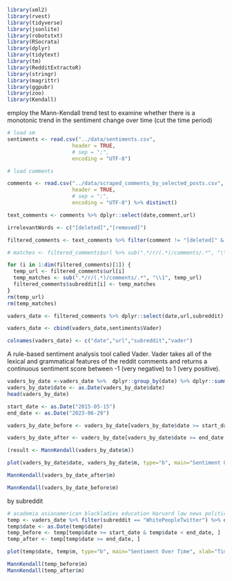 ```r
library(xml2)
library(rvest)
library(tidyverse)
library(jsonlite)
library(robotstxt)
library(RSocrata)
library(dplyr)
library(tidytext)
library(tm)
library(RedditExtractoR)
library(stringr)
library(magrittr)
library(ggpubr)
library(zoo)
library(Kendall)
```

employ the Mann-Kendall trend test to examine whether there is a monotonic trend in the sentiment change over time (cut the time period) 


```r
# load sm
sentiments <- read.csv("../data/sentiments.csv", 
                     header = TRUE, 
                     # sep = ";", 
                     encoding = "UTF-8")
```

```r
# load comments

comments <- read.csv("../data/scraped_comments_by_selected_posts.csv", 
                     header = TRUE, 
                     # sep = ";", 
                     encoding = "UTF-8") %>% distinct()

text_comments <- comments %>% dplyr::select(date,comment,url)

irrelevantWords <- c("[deleted]","[removed]")

filtered_comments <- text_comments %>% filter(comment != "[deleted]" & comment != "[removed]")
```

```r
# matches <- filtered_comments$url %>% sub(".*/r/(.*)/comments/.*", "\\1")

for (i in 1:dim(filtered_comments)[1]) {
  temp_url <- filtered_comments$url[i]
  temp_matches <- sub(".*/r/(.*)/comments/.*", "\\1", temp_url)
  filtered_comments$subreddit[i] <- temp_matches
}
rm(temp_url)
rm(temp_matches)
```

```r
vaders_date <- filtered_comments %>% dplyr::select(date,url,subreddit)

vaders_date <- cbind(vaders_date,sentiments$Vader)

colnames(vaders_date) <- c("date","url","subreddit","vader")
```

A rule-based sentiment analysis tool called Vader. Vader takes all of the lexical and grammatical features of the reddit comments and returns a continuous sentiment score between -1 (very negative) to 1 (very positive).
```r
vaders_by_date <-vaders_date %>%  dplyr::group_by(date) %>% dplyr::summarise(m = mean(vader)) %>% data.frame()
vaders_by_date$date <- as.Date(vaders_by_date$date)
head(vaders_by_date)
``` 

```r
start_date <- as.Date("2015-05-15")
end_date <- as.Date("2023-06-29")

vaders_by_date_before <- vaders_by_date[vaders_by_date$date >= start_date & vaders_by_date$date < end_date, ]

vaders_by_date_after <- vaders_by_date[vaders_by_date$date >= end_date, ]
```

```r
(result <- MannKendall(vaders_by_date$m))
```

```r
plot(vaders_by_date$date, vaders_by_date$m, type="b", main="Sentiment Over Time", xlab="Time", ylab="Sentiment")
```

```r

MannKendall(vaders_by_date_after$m)

MannKendall(vaders_by_date_before$m)
```
by subreddit
```r
# academia asianamerican blackladies education Harvard law news politics Republican WhitePeopleTwitter
temp <- vaders_date %>% filter(subreddit == "WhitePeopleTwitter") %>% dplyr::group_by(date) %>% dplyr::summarise(m = mean(vader))
temp$date <- as.Date(temp$date)
temp_before <- temp[temp$date >= start_date & temp$date < end_date, ]
temp_after <- temp[temp$date >= end_date, ]

plot(temp$date, temp$m, type="b", main="Sentiment Over Time", xlab="Time", ylab="Sentiment")

MannKendall(temp_before$m)
MannKendall(temp_after$m)
```

